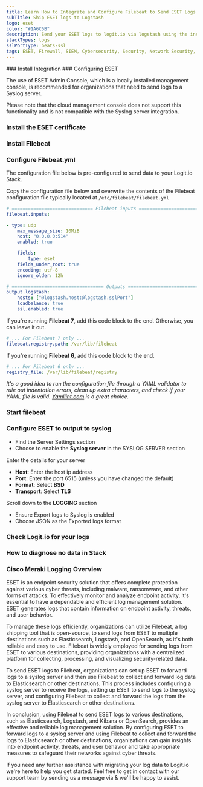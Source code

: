 ```yaml
---
title: Learn How to Integrate and Configure Filebeat to Send ESET Logs
subTitle: Ship ESET logs to Logstash
logo: eset
color: "#1A6C6B"
description: Send your ESET logs to logit.io via logstash using the instructions below and begin searching your data
stackTypes: logs
sslPortType: beats-ssl
tags: ESET, Firewall, SIEM, Cybersecurity, Security, Network Security, Eset
---
```


<Steps>
  ### Install Integration
  <InstallIntegration/>
  ### Configuring ESET

  The use of ESET Admin Console, which is a locally installed management console, is recommended for organizations that need to send logs to a Syslog server. 

  <Callout type="info">
    Please note that the cloud management console does not support this functionality and is not compatible with the Syslog server integration.
  </Callout>

  ### Install the ESET certificate

  <InstallCertFilebeat label="ESET" type="eset" />

  ### Install Filebeat

  <InstallFilebeat />

  ### Configure Filebeat.yml

  The configuration file below is pre-configured to send data to your Logit.io Stack.

  Copy the configuration file below and overwrite the contents of the Filebeat configuration file typically located at `/etc/filebeat/filebeat.yml`

  ```yml copy
  # ============================== Filebeat inputs ===============================
  filebeat.inputs:

  - type: udp
      max_message_size: 10MiB
      host: "0.0.0.0:514"
      enabled: true

      fields:
          type: eset
      fields_under_root: true
      encoding: utf-8
      ignore_older: 12h

  # ================================== Outputs ===================================
  output.logstash:
      hosts: ["@logstash.host:@logstash.sslPort"]
      loadbalance: true
      ssl.enabled: true
  ```

  If you're running __Filebeat 7__, add this code block to the end. Otherwise, you can leave it out.

  ```yaml copy
  # ... For Filebeat 7 only ...
  filebeat.registry.path: /var/lib/filebeat
  ```

  If you're running __Filebeat 6__, add this code block to the end.

  ```yaml copy
  # ... For Filebeat 6 only ...
  registry_file: /var/lib/filebeat/registry
  ```

  _It's a good idea to run the configuration file through a YAML validator to rule out indentation errors, clean up extra characters, and check if your YAML 
  file is valid. [Yamllint.com](https://yamllint.com) is a great choice._

  ### Start filebeat
  
  <StartFilebeat />

  ### Configure ESET to output to syslog

  - Find the Server Settings section
  - Choose to enable the __Syslog server__ in the SYSLOG SERVER section

  Enter the details for your server

  - __Host__: Enter the host ip address
  - __Port__: Enter the port 6515 (unless you have changed the default)
  - __Format__: Select __BSD__
  - __Transport__: Select __TLS__

  Scroll down to the __LOGGING__ section

  - Ensure Export logs to Syslog is enabled
  - Choose JSON as the Exported logs format

  ### Check Logit.io for your logs
  <LaunchStack utmMedium="logs" utmCampaign="EST" source="EST" />

  ### How to diagnose no data in Stack

  <DiagnoseNoData />

</Steps>

### Cisco Meraki Logging Overview

ESET is an endpoint security solution that offers complete protection against various cyber threats, including malware, ransomware, and other forms of attacks. 
To effectively monitor and analyze endpoint activity, it's essential to have a dependable and efficient log management solution. ESET generates logs that contain 
information on endpoint activity, threats, and user behavior.

To manage these logs efficiently, organizations can utilize Filebeat, a log shipping tool that is open-source, to send logs from ESET to multiple destinations 
such as Elasticsearch, Logstash, and OpenSearch, as it's both reliable and easy to use. Filebeat is widely employed for sending logs from ESET to various 
destinations, providing organizations with a centralized platform for collecting, processing, and visualizing security-related data.

To send ESET logs to Filebeat, organizations can set up ESET to forward logs to a syslog server and then use Filebeat to collect and forward log data to 
Elasticsearch or other destinations. This process includes configuring a syslog server to receive the logs, setting up ESET to send logs to the syslog server, 
and configuring Filebeat to collect and forward the logs from the syslog server to Elasticsearch or other destinations.

In conclusion, using Filebeat to send ESET logs to various destinations, such as Elasticsearch, Logstash, and Kibana or OpenSearch, provides an effective and 
reliable log management solution. By configuring ESET to forward logs to a syslog server and using Filebeat to collect and forward the logs to Elasticsearch or 
other destinations, organizations can gain insights into endpoint activity, threats, and user behavior and take appropriate measures to safeguard their networks 
against cyber threats.

If you need any further assistance with migrating your log data to Logit.io we're here to help you get started. Feel free to get in contact with our support team by 
sending us a message via <IntercomButton text="live chat" /> & we'll be happy to assist.


